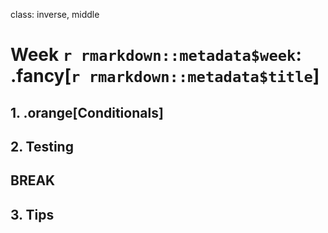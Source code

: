 
class: inverse, middle

# Week `r rmarkdown::metadata$week`: .fancy[`r rmarkdown::metadata$title`]

## 1. .orange[Conditionals]
## 2. Testing

## BREAK

## 3. Tips
